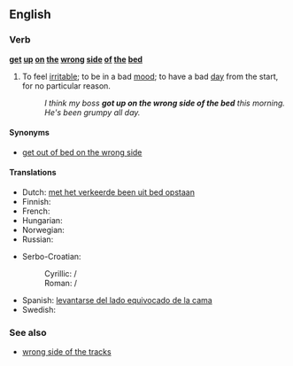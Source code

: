==English==

===Verb===
'''[[get]] [[up]] [[on]] [[the]] [[wrong]] [[side]] [[of]] [[the]] [[bed]]'''

# {{idiom}} To feel [[irritable]]; to be in a bad [[mood]]; to have a bad [[day]] from the start, for no particular reason.
#: ''I think my boss '''got up on the wrong side of the bed''' this morning.  He's been grumpy all day.''

====Synonyms====
* [[get out of bed on the wrong side]]

====Translations====
{{trans-top|to feel irritable without a particular reason}}
* Dutch: [[met het verkeerde been uit bed opstaan]]
* Finnish: {{t|fi|nousta sängystä väärällä jalalla}}
* French: {{t+|fr|se lever du pied gauche}}
* Hungarian: {{t-|hu|bal lábbal kel fel}}
* Norwegian: {{t|no|stå opp på feil side av sengen}}
* Russian: {{t|ru|встать не с той ноги|tr=vstat' ne s toj nogí|sc=Cyrl}} {{qualifier|lit.: "get up on the wrong foot"}}
{{trans-mid}}
* Serbo-Croatian:
*: Cyrillic: {{tø|sh|устати на лијеву ногу|alt=у̀стати на лије̑вӯ но̏гу|sc=Cyrl|xs=Serbo-Croatian}} / {{tø|sh|устати на леву ногу|alt=у̀стати на ле̑вӯ но̏гу|sc=Cyrl|xs=Serbo-Croatian}}
*: Roman: {{tø|sh|ustati na lijevu nogu|alt=ùstati na lijȇvū nȍgu|xs=Serbo-Croatian}} / {{tø|sh|ustati na levu nogu|alt=ùstati na lȇvū nȍgu|xs=Serbo-Croatian}}
* Spanish: [[levantarse del lado equivocado de la cama]]
* Swedish: {{t-|sv|stiga upp på fel sida}}
{{trans-bottom}}

===See also===
* [[wrong side of the tracks]]
